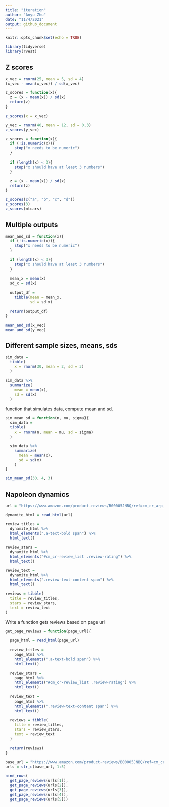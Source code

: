 ```yaml
---
title: "iteration"
author: "Anyu Zhu"
date: "11/4/2021"
output: github_document
---
```


```r
knitr::opts_chunk$set(echo = TRUE)

library(tidyverse)
library(rvest)
```

## Z scores
```r
x_vec = rnorm(25, mean = 5, sd = 4)
(x_vec - mean(x_vec)) / sd(x_vec)

z_scores = function(x){
  z = (x - mean(x)) / sd(x)
  return(z)
}

z_scores(x = x_vec)

y_vec = rnorm(40, mean = 12, sd = 0.3)
z_scores(y_vec)
```

```r
z_scores = function(x){
  if (!is.numeric(x)){
    stop("x needs to be numeric")
  }
  
  if (length(x) < 3){
    stop("x should have at least 3 numbers")
  }
  
  z = (x - mean(x)) / sd(x)
  return(z)
}

z_scores(c("a", "b", "c", "d"))
z_scores(3)
z_scores(mtcars)
```

## Multiple outputs
```r
mean_and_sd = function(x){
  if (!is.numeric(x)){
    stop("x needs to be numeric")
  }
  
  if (length(x) < 3){
    stop("x should have at least 3 numbers")
  }
  
  mean_x = mean(x)
  sd_x = sd(x)
  
  output_df = 
    tibble(mean = mean_x,
           sd = sd_x)
  
  return(output_df)
}

mean_and_sd(x_vec)
mean_and_sd(y_vec)
```

## Different sample sizes, means, sds
```r
sim_data = 
  tibble(
    x = rnorm(30, mean = 2, sd = 3)
  )

sim_data %>% 
  summarize(
    mean = mean(x),
    sd = sd(x)
  )
```

function that simulates data, compute mean and sd.
```r
sim_mean_sd = function(n, mu, sigma){
  sim_data = 
  tibble(
    x = rnorm(n, mean = mu, sd = sigma)
  )

  sim_data %>% 
    summarize(
      mean = mean(x),
      sd = sd(x)
    )
}

sim_mean_sd(30, 4, 3)
```

## Napoleon dynamics
```r
url = "https://www.amazon.com/product-reviews/B00005JNBQ/ref=cm_cr_arp_d_viewopt_rvwer?ie=UTF8&reviewerType=avp_only_reviews&sortBy=recent&pageNumber=1"

dynamite_html = read_html(url)

review_titles = 
  dynamite_html %>%
  html_elements(".a-text-bold span") %>%
  html_text()

review_stars = 
  dynamite_html %>%
  html_elements("#cm_cr-review_list .review-rating") %>%
  html_text()

review_text = 
  dynamite_html %>%
  html_elements(".review-text-content span") %>%
  html_text()

reviews = tibble(
  title = review_titles,
  stars = review_stars,
  text = review_text
)
```

Write a function gets reviews based on page url
```r
get_page_reviews = function(page_url){
  
  page_html = read_html(page_url)

  review_titles = 
    page_html %>%
    html_elements(".a-text-bold span") %>%
    html_text()
  
  review_stars = 
    page_html %>%
    html_elements("#cm_cr-review_list .review-rating") %>%
    html_text()
  
  review_text = 
    page_html %>%
    html_elements(".review-text-content span") %>%
    html_text()
  
  reviews = tibble(
    title = review_titles,
    stars = review_stars,
    text = review_text
  )
  
  return(reviews)
}

base_url = "https://www.amazon.com/product-reviews/B00005JNBQ/ref=cm_cr_arp_d_viewopt_rvwer?ie=UTF8&reviewerType=avp_only_reviews&sortBy=recent&pageNumber="
urls = str_c(base_url, 1:5)

bind_rows(
  get_page_reviews(urls[1]),
  get_page_reviews(urls[2]),
  get_page_reviews(urls[3]),
  get_page_reviews(urls[4]),
  get_page_reviews(urls[5]))
```






